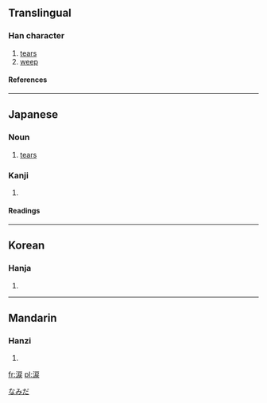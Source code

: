 {{see|淚}}

==Translingual==
===Han character===
{{Han char|rn=85|rad=水|as=08|sn=11|four=|canj=水戈尸大 (EISK), 水一尸大 (EMSK)}}
# [[tears]]
# [[weep]]
====References====
{{Han ref|kx=0627.311|dkj=17573|hdz=31634.061|uh=6D99|ud=28057}}

----
==Japanese==
===Noun===
{{ja-noun|k|hira=なみだ|rom=namida}}

# [[tear]]s
[[Category:ja:Bodily fluids|なみだ]]
===Kanji===
{{ja-kanji|grade=c|rs=水08}}
# {{defn|Japanese}} 
====Readings====
{{ja-readings|on=[[るい]] (rui), [[れい]] (rei)|kun=[[なみだ]] (namida)}}

----

==Korean==
===Hanja===
{{ko-hanja|hangeul=루>누|eumhun=|rv=ru>nu|mr=ru>nu|y=lwu>nwu}}
# {{defn|Korean}}

----
==Mandarin==
===Hanzi===
{{cmn-hanzi|pin=[[lèi]] (lei4)|wg=lei<sup>4</sup>}}
# {{defn|Mandarin}}

[[fr:涙]]
[[pl:涙]]